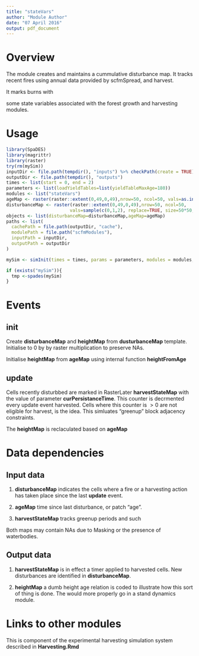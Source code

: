---
title: "stateVars"
author: "Module Author"
date: "07 April 2016"
output: pdf_document
---

# Overview

The module creates and maintains a cummulative disturbance map. It tracks recent fires using annual data provided by scfmSpread, and harvest.

It marks burns with



some state variables associated with the forest growth and harvesting modules.


# Usage

```{r module_usage}

library(SpaDES)
library(magrittr)
library(raster)
try(rm(mySim))
inputDir <- file.path(tempdir(), "inputs") %>% checkPath(create = TRUE)
outputDir <- file.path(tempdir(), "outputs")
times <- list(start = 0, end = 2)
parameters <- list(loadYieldTables=list(yieldTableMaxAge=180))
modules <- list("stateVars")
ageMap <- raster(raster::extent(0,49,0,49),nrow=50, ncol=50, vals=as.integer(runif(50*50)*150))
disturbanceMap <- raster(raster::extent(0,49,0,49),nrow=50, ncol=50,
                        vals=sample(c(0,1,2), replace=TRUE, size=50*50, prob=c(0.8,0.1,0.1)))
objects <- list(disturbanceMap=disturbanceMap,ageMap=ageMap)
paths <- list(
  cachePath = file.path(outputDir, "cache"),
  modulePath = file.path("scfmModules"),
  inputPath = inputDir,
  outputPath = outputDir
)

mySim <- simInit(times = times, params = parameters, modules = modules, paths = paths, objects=objects)

if (exists("mySim")){
  tmp <-spades(mySim)
}

```

# Events

## __init__ 

Create __disturbanceMap__ and __heightMap__ from __dusturbanceMap__ template. Initialise to 0 by by raster multiplication to preserve NAs.  

Initialise __heightMap__ from __ageMap__ using internal function __heightFromAge__


## __update__

Cells recently disturbbed are marked in RasterLater __harvestStateMap__ with the value of parameter __curPersistanceTime__. This counter is decrmented every update event harvested. Cells where this counter is $>0$ are not eligible for harvest, is the idea. This simluates "greenup" block adjacency constraints.

The __heightMap__ is reclaculated based on __ageMap__


# Data dependencies

## Input data

1. __disturbanceMap__ indicates the cells where a fire or a harvesting action has taken place since the last __update__ event.

2. __ageMap__ time since last disturbance, or patch "age". 

3. __harvestStateMap__ tracks greenup periods and such

Both maps may contain NAs due to Masking or the presence of waterbodies.

## Output data

1. __harvestStateMap__ is in effect a timer applied to harvested cells. New disturbances are identified in __disturbanceMap__. 

2. __heightMap__ a dumb height age relation is coded to illustrate how this sort of thing is done. The would more properly go in a stand dynamics module.


# Links to other modules

This is component of the experimental harvesting simulation system described in __Harvesting.Rmd__


